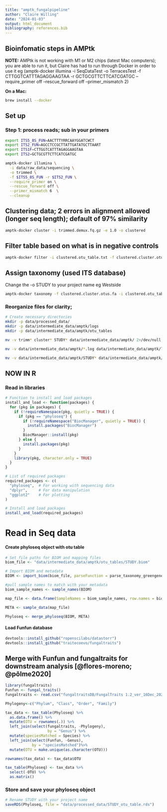 ```yaml
---
title: "amptk_fungalpipeline"
author: "Claire Willing"
date: "2024-01-03"
output: html_document
bibliography: references.bib
---
```


## Bioinfomatic steps in AMPtk

**NOTE:** AMPtk is not working with M1 or M2 chips (latest Mac computers); you are able to run it, but Claire has had to run through Docker in order to use it eg (amptk-docker illumina -i SeqDataTest -o TerracesTest -f CTTGGTCATTTAGAGGAAGTAA -r GCTGCGTTCTTCATCGATGC --require_primer off --rescue_forward off --primer_mismatch 2)

**On a Mac:**

```bash
brew install --docker
```

## Set up

### Step 1: process reads; sub in your primers

```zsh
export ITS5_8S_FUN=AACTTTYRRCAAYGGATCWCT
export ITS2_FUN=AGCCTCCGCTTATTGATATGCTTAART
export ITS1F=CTTGGTCATTTAGAGGAAGTAA
export ITS2=GCTGCGTTCTTCATCGATGC

amptk-docker illumina \
  -i data/raw_data/sequencing \
  -o trimmed \
  -f $ITS5_8S_FUN -r $ITS2_FUN \
  --require_primer on \
  --rescue_forward off \
  --primer_mismatch 6  \
  --cleanup
```

## Clustering data; 2 errors in alignment allowed (longer seq length); default of 97% similarity

```zsh
amptk-docker cluster -i trimmed.demux.fq.gz -e 1.0 -o clustered   
```

## Filter table based on what is in negative controls

```zsh
amptk-docker filter -i clustered.otu_table.txt -f clustered.cluster.otus.fa -p 0.005 # Set p-value threshold
```

## Assign taxonomy (used ITS database)

Change the -o STUDY to your project name eg Westside

```zsh
amptk-docker taxonomy -f clustered.cluster.otus.fa -i clustered.otu_table.txt -m trimmed.mapping_file.txt -d ITS -o STUDY
```

### Reorganize files for clarity;

```zsh
# Create necessary directories
mkdir -p data/processed_data/
mkdir -p data/intermediate_data/amptk/logs
mkdir -p data/intermediate_data/amptk/otu_tables

mv -v trimm* cluster* STUDY* data/intermediate_data/amptk/ 2>/dev/null

mv -v data/intermediate_data/amptk/*.log data/intermediate_data/amptk/logs/ 2>/dev/null

mv -v data/intermediate_data/amptk/STUDY* data/intermediate_data/amptk/otu_tables/ 2>/dev/null

```

## NOW IN R

### Read in libraries

```r
# Function to install and load packages
install_and_load <- function(packages) {
  for (pkg in packages) {
    if (!requireNamespace(pkg, quietly = TRUE)) {
      if (pkg == "phyloseq") {
        if (!requireNamespace("BiocManager", quietly = TRUE)) {
          install.packages("BiocManager")
        }
        BiocManager::install(pkg)
      } else {
        install.packages(pkg)
      }
    }
    library(pkg, character.only = TRUE)
  }
}

# List of required packages
required_packages <- c(
  "phyloseq",  # For working with sequencing data
  "dplyr",     # For data manipulation
  "ggplot2"    # For plotting
)

# Install and load packages
install_and_load(required_packages)
```

# Read in Seq data

#### Create phyloseq object with otu table

```r
# Set file paths for BIOM and mapping files
biom_file <- "data/intermediate_data/amptk/otu_tables/STUDY.biom"

# Import BIOM and metadata
BIOM <- import_biom(biom_file, parseFunction = parse_taxonomy_greengenes)

#pull sample names to match with your metadata
biom_sample_names <- sample_names(BIOM)

map_file <- data.frame(SampleNames = biom_sample_names, row.names = biom_sample_names)

META <- sample_data(map_file)

Phyloseq <- merge_phyloseq(BIOM, META)
```

#### Load Funfun database

```r
devtools::install_github("ropenscilabs/datastorr")
devtools::install_github("traitecoevo/fungaltraits")
```

## Merge with Funfun and fungaltraits for downstream analysis [@flores-moreno; @põlme2020]

```r
library(fungaltraits)
Funfun <- fungal_traits()
fungaltraits <- read.csv("fungaltraitsDB/FungalTraits 1.2_ver_16Dec_2020 - V.1.2.csv") %>% rename(Genus = GENUS)

Phylogeny<-c("Phylum", "Class", "Order", "Family")

tax_data <- tax_table(Phyloseq) %>%
  as.data.frame() %>%
  mutate(OTU = rownames(.)) %>% 
  left_join(select(fungaltraits, -Phylogeny), 
                   by = "Genus") %>%
  mutate(speciesMatched = Species) %>%
  left_join(select(Funfun, -Genus), 
            by = "speciesMatched")%>%
  mutate(OTU = make.unique(as.character(OTU))) 

rownames(tax_data) <- tax_data$OTU

tax_table(Phyloseq) <- tax_data %>%
  select(-OTU) %>%
  as.matrix()
```

### Store and save your phyloseq object

```r
# Rename STUDY with your project name
saveRDS(Phyloseq, file = "data/processed_data/STUDY_otu_table.rds")
```

